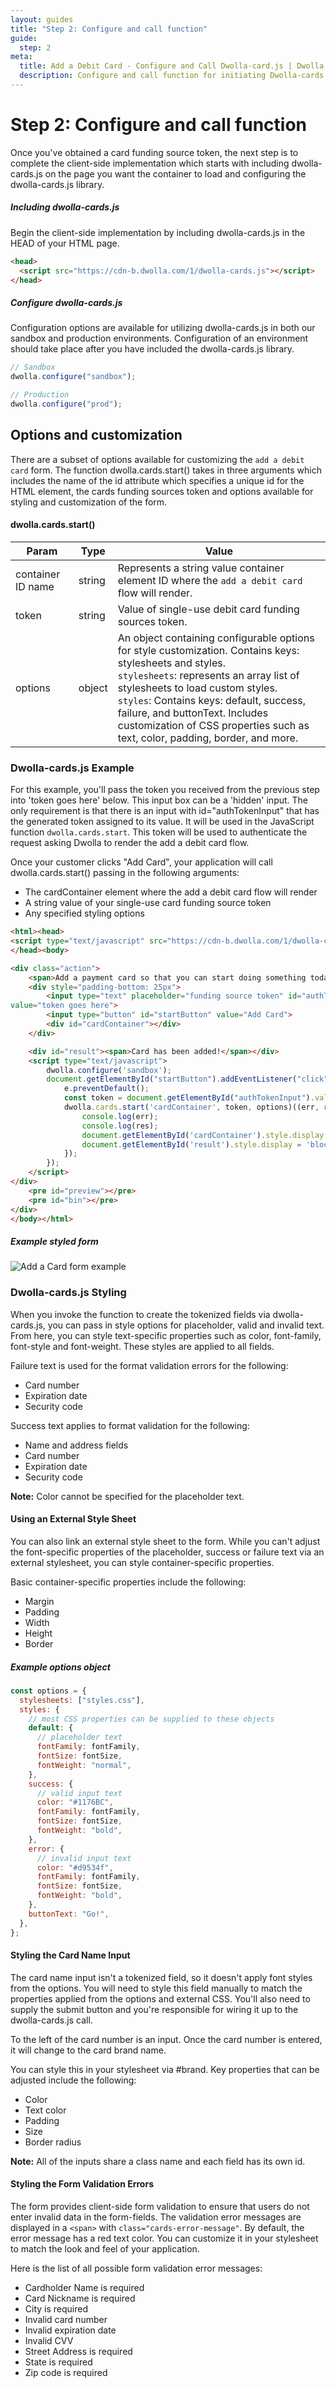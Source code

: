 ```yaml
---
layout: guides
title: "Step 2: Configure and call function"
guide:
  step: 2
meta:
  title: Add a Debit Card - Configure and Call Dwolla-card.js | Dwolla API Documentation
  description: Configure and call function for initiating Dwolla-cards.js, a powerful and secure tool for adding a debit card.
---
```



# Step 2: Configure and call function

Once you've obtained a card funding source token, the next step is to complete the client-side implementation which starts with including dwolla-cards.js on the page you want the container to load and configuring the dwolla-cards.js library.

##### Including dwolla-cards.js

Begin the client-side implementation by including dwolla-cards.js in the HEAD of your HTML page.

```html
<head>
  <script src="https://cdn-b.dwolla.com/1/dwolla-cards.js"></script>
</head>
```

##### Configure dwolla-cards.js

Configuration options are available for utilizing dwolla-cards.js in both our sandbox and production environments. Configuration of an environment should take place after you have included the dwolla-cards.js library.

```javascript
// Sandbox
dwolla.configure("sandbox");

// Production
dwolla.configure("prod");
```

## Options and customization

There are a subset of options available for customizing the `add a debit card` form. The function dwolla.cards.start() takes in three arguments which includes the name of the id attribute which specifies a unique id for the HTML element, the cards funding sources token and options available for styling and customization of the form.

#### dwolla.cards.start()

| Param             | Type   | Value                                                                                                                                                                                                                                                                                                                                                              |
| ----------------- | ------ | ------------------------------------------------------------------------------------------------------------------------------------------------------------------------------------------------------------------------------------------------------------------------------------------------------------------------------------------------------------------ |
| container ID name | string | Represents a string value container element ID where the `add a debit card` flow will render.                                                                                                                                                                                                                                                                      |
| token             | string | Value of single-use debit card funding sources token.                                                                                                                                                                                                                                                                                                              |
| options           | object | An object containing configurable options for style customization. Contains keys: stylesheets and styles. <br /> `stylesheets`: represents an array list of stylesheets to load custom styles. <br /> `styles`: Contains keys: default, success, failure, and buttonText. Includes customization of CSS properties such as text, color, padding, border, and more. |

### Dwolla-cards.js Example

For this example, you'll pass the token you received from the previous step into 'token goes here' below. This input box can be a 'hidden' input. The only requirement is that there is an input with id="authTokenInput" that has the generated token assigned to its value. It will be used in the JavaScript function `dwolla.cards.start`. This token will be used to authenticate the request asking Dwolla to render the add a debit card flow.

Once your customer clicks "Add Card", your application will call dwolla.cards.start() passing in the following arguments:

- The cardContainer element where the add a debit card flow will render
- A string value of your single-use card funding source token
- Any specified styling options

```html
<html><head>
<script type="text/javascript" src="https://cdn-b.dwolla.com/1/dwolla-cards.js"></script>
</head><body>

<div class="action">
    <span>Add a payment card so that you can start doing something today!</span>
    <div style="padding-bottom: 25px">
        <input type="text" placeholder="funding source token" id="authTokenInput"
value="token goes here">
        <input type="button" id="startButton" value="Add Card">
        <div id="cardContainer"></div>
    </div>

    <div id="result"><span>Card has been added!</span></div>
    <script type="text/javascript">
        dwolla.configure('sandbox');
        document.getElementById("startButton").addEventListener("click", e => {
            e.preventDefault();
            const token = document.getElementById("authTokenInput").value;
            dwolla.cards.start('cardContainer', token, options)((err, res) => {
                console.log(err);
                console.log(res);
                document.getElementById('cardContainer').style.display = 'none';
                document.getElementById('result').style.display = 'block';
            });
        });
    </script>
</div>
    <pre id="preview"></pre>
    <pre id="bin"></pre>
</div>
</body></html>
```

##### Example styled form

<Image src={addACardFormImage} alt="Add a Card form example" />

<ExternalCTA
  icon={blogIcon}
  href="https://www.dwolla.com/updates/dwolla-cards-js-styling-debit-card-form/"
  description="Check out our blog post for an interactive code example on styling the debit card form."
/>

### Dwolla-cards.js Styling

When you invoke the function to create the tokenized fields via dwolla-cards.js, you can pass in style options for placeholder, valid and invalid text. From here, you can style text-specific properties such as color, font-family, font-style and font-weight. These styles are applied to all fields.

Failure text is used for the format validation errors for the following:

- Card number
- Expiration date
- Security code

Success text applies to format validation for the following:

- Name and address fields
- Card number
- Expiration date
- Security code

**Note:** Color cannot be specified for the placeholder text.

#### Using an External Style Sheet

You can also link an external style sheet to the form. While you can't adjust the font-specific properties of the placeholder, success or failure text via an external stylesheet, you can style container-specific properties.

Basic container-specific properties include the following:

- Margin
- Padding
- Width
- Height
- Border

##### Example options object

```javascript
const options = {
  stylesheets: ["styles.css"],
  styles: {
    // most CSS properties can be supplied to these objects
    default: {
      // placeholder text
      fontFamily: fontFamily,
      fontSize: fontSize,
      fontWeight: "normal",
    },
    success: {
      // valid input text
      color: "#1176BC",
      fontFamily: fontFamily,
      fontSize: fontSize,
      fontWeight: "bold",
    },
    error: {
      // invalid input text
      color: "#d9534f",
      fontFamily: fontFamily,
      fontSize: fontSize,
      fontWeight: "bold",
    },
    buttonText: "Go!",
  },
};
```

#### Styling the Card Name Input

The card name input isn't a tokenized field, so it doesn't apply font styles from the options. You will need to style this field manually to match the properties applied from the options and external CSS. You'll also need to supply the submit button and you're responsible for wiring it up to the dwolla-cards.js call.

To the left of the card number is an input. Once the card number is entered, it will change to the card brand name.

You can style this in your stylesheet via #brand. Key properties that can be adjusted include the following:

- Color
- Text color
- Padding
- Size
- Border radius

**Note:** All of the inputs share a class name and each field has its own id.

#### Styling the Form Validation Errors

The form provides client-side form validation to ensure that users do not enter invalid data in the form-fields. The validation error messages are displayed in a `<span>` with `class="cards-error-message"`. By default, the error message has a red text color. You can customize it in your stylesheet to match the look and feel of your application.

Here is the list of all possible form validation error messages:

- Cardholder Name is required
- Card Nickname is required
- City is required
- Invalid card number
- Invalid expiration date
- Invalid CVV
- Street Address is required
- State is required
- Zip code is required
